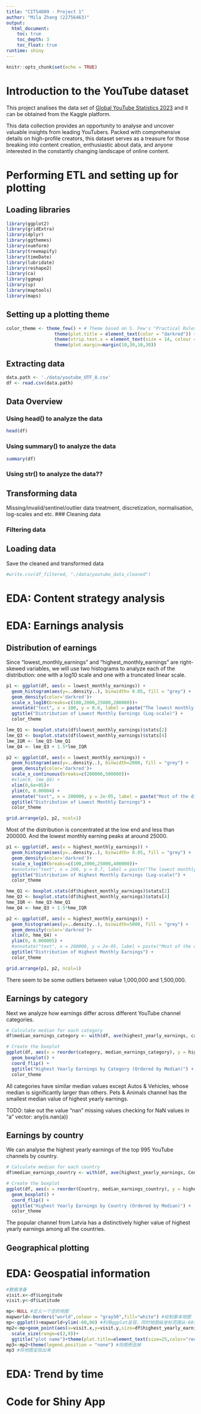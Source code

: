 ```yaml
---
title: "CITS4009 - Project 1"
author: "Mila Zhang (22756463)"
output: 
  html_document:
    toc: true
    toc_depth: 3
    toc_float: true
runtime: shiny
---
```


```r
knitr::opts_chunk$set(echo = TRUE)
```

# Introduction to the YouTube dataset

This project analises the data set of [Global YouTube Statistics 2023](https://www.kaggle.com/datasets/nelgiriyewithana/global-youtube-statistics-2023) and it can be obtained from the Kaggle platform.

This data collection provides an opportunity to analyse and uncover valuable insights from leading YouTubers. Packed with comprehensive details on high-profile creators, this dataset serves as a treasure for those breaking into content creation, enthusiastic about data, and anyone interested in the constantly changing landscape of online content.

# Performing ETL and setting up for plotting
## Loading libraries
```r
library(ggplot2)
library(gridExtra)
library(dplyr)
library(ggthemes)
library(numform)
library(treemapify)
library(timeDate)
library(lubridate)
library(reshape2)
library(ca)
library(ggmap)
library(sp)
library(maptools)
library(maps)
```

## Setting up a plotting theme
```r
color_theme <- theme_few() + # Theme based on S. Few's "Practical Rules for Using Color in Charts"
                  theme(plot.title = element_text(color = "darkred")) +
                  theme(strip.text.x = element_text(size = 14, colour = "#202020")) +
                  theme(plot.margin=margin(10,30,10,30))
```

## Extracting data
```r
data.path <- './data/youtube_UTF_8.csv'
df <- read.csv(data.path)
```

## Data Overview
### Using head() to analyze the data
```r
head(df)
```

### Using summary() to analyze the data
```r
summary(df)
```

### Using str() to analyze the data??

## Transforming data
Missing/invalid/sentinel/outlier data treatment, discretization, normalisation, log-scales and etc.
### Cleaning data

### Filtering data

## Loading data
Save the cleaned and transformed data
```r
#write.csv(df_filtered, "./data/youtube_data_cleaned")
```

# EDA: Content strategy analysis


# EDA: Earnings analysis

## Distribution of earnings
Since "lowest_monthly_earnings" and "highest_monthly_earnings" are right-skewed variables, we will use two histograms to analyze each of the distribution: one with a log10 scale and one with a truncated linear scale.
```r
p1 <- ggplot(df, aes(x = lowest_monthly_earnings)) +
  geom_histogram(aes(y=..density..), binwidth= 0.05, fill = "grey") +
  geom_density(color='darkred')+
  scale_x_log10(breaks=c(100,2000,25000,200000))+
  annotate("text", x = 100, y = 0.6, label = paste("The lowest monthly earning peaks"," at around 25000", sep="\n"))+
  ggtitle("Distribution of Lowest Monthly Earnings (Log-scale)") +
  color_theme

lme_Q1 <- boxplot.stats(df$lowest_monthly_earnings)$stats[2]
lme_Q3 <- boxplot.stats(df$lowest_monthly_earnings)$stats[4]
lme_IQR <- lme_Q3-lme_Q1
lme_Q4 <- lme_Q3 + 1.5*lme_IQR

p2 <- ggplot(df, aes(x = lowest_monthly_earnings)) +
  geom_histogram(aes(y=..density..), binwidth=2000, fill = "grey") +
  geom_density(color='darkred')+
  scale_x_continuous(breaks=c(200000,500000))+
  #xlim(0, lme_Q4) +
  xlim(0,6e+05)+
  ylim(0, 0.00004) +
  annotate("text", x = 200000, y = 2e-05, label = paste("Most of the distribution is concentrated", "at the low end: less than 200000", sep="\n"))+
  ggtitle("Distribution of Lowest Monthly Earnings") +
  color_theme

grid.arrange(p1, p2, ncol=1)
```
Most of the distribution is concentrated at the low end and less than 200000. And the lowest monthly earning peaks at around 25000.

```r
p1 <- ggplot(df, aes(x = highest_monthly_earnings)) +
  geom_histogram(aes(y=..density..), binwidth= 0.05, fill = "grey") +
  geom_density(color='darkred')+
  scale_x_log10(breaks=c(100,2000,25000,400000))+
  #annotate("text", x = 100, y = 0.7, label = paste("The lowest monthly earning peaks at around 25000"))+
  ggtitle("Distribution of Highest Monthly Earnings (Log-scale)") +
  color_theme

hme_Q1 <- boxplot.stats(df$highest_monthly_earnings)$stats[2]
hme_Q3 <- boxplot.stats(df$highest_monthly_earnings)$stats[4]
hme_IQR <- hme_Q3-hme_Q1
hme_Q4 <- hme_Q3 + 1.5*hme_IQR

p2 <- ggplot(df, aes(x = highest_monthly_earnings)) +
  geom_histogram(aes(y=..density..), binwidth=5000, fill = "grey") +
  geom_density(color='darkred')+
  xlim(0, hme_Q4) +
  ylim(0, 0.000005) +
  #annotate("text", x = 200000, y = 2e-05, label = paste("Most of the distribution is concentrated", "at the low end: less than 200000", sep="\n"))+
  ggtitle("Distribution of Highest Monthly Earnings") +
  color_theme

grid.arrange(p1, p2, ncol=1)
```
There seem to be some outliers between value 1,000,000 and 1,500,000.

## Earnings by category
Next we analyze how earnings differ across different YouTube channel categories.
```r
# Calculate median for each category
df$median_earnings_category <- with(df, ave(highest_yearly_earnings, category, FUN=median))

# Create the boxplot
ggplot(df, aes(x = reorder(category, median_earnings_category), y = highest_yearly_earnings)) +
  geom_boxplot() +
  coord_flip() +
  ggtitle("Highest Yearly Earnings by Category (Ordered by Median)") +
  color_theme
```
All categories have similar median values except Autos & Vehicles, whose median is significantly larger than others. Pets & Animals channel has the smallest median value of highest yearly earnings.

TODO: take out the value "nan" missing values
checking for NaN values in "a" vector:
any(is.nan(a))


## Earnings by country
We can analyse the highest yearly earnings of the top 995 YouTube channels by country.
```r
# Calculate median for each country
df$median_earnings_country <- with(df, ave(highest_yearly_earnings, Country, FUN=median))

# Create the boxplot
ggplot(df, aes(x = reorder(Country, median_earnings_country), y = highest_yearly_earnings)) +
  geom_boxplot() +
  coord_flip() +
  ggtitle("Highest Yearly Earnings by Country (Ordered by Median)") +
  color_theme
```
The popular channel from Latvia has a distinctively higher value of highest yearly earnings among all the countries.

## Geographical plotting


# EDA: Geospatial information

```r
#数据准备
visit.x<-df$Longitude
visit.y<-df$Latitude  

mp<-NULL #定义一个空的地图
mapworld<-borders("world",colour = "gray50",fill="white") #绘制基本地图
mp<-ggplot()+mapworld+ylim(-60,90) #利用ggplot呈现，同时地图纵坐标范围从-60到90
mp2<-mp+geom_point(aes(x=visit.x,y=visit.y,size=df$highest_yearly_earnings),color="darkorange")+
  scale_size(range=c(2,9))+
  ggtitle("plot name")+theme(plot.title=element_text(size=25,color="red",face="italic"))+theme_grey(base_size = 32)  
mp3<-mp2+theme(legend.position = "none") #将图例去掉
mp3 #将地图呈现出来
```


# EDA: Trend by time







# Code for Shiny App
```r

```
